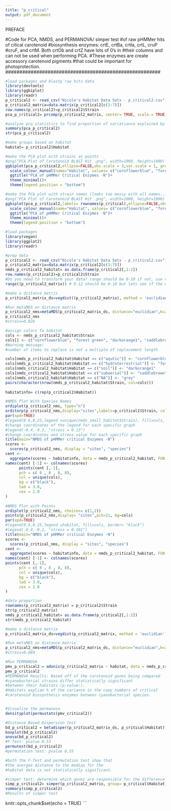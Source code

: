 ```yaml
---
title: "p_critical"
output: pdf_document
---
```


#################### PREFACE ##########################
#Code for PCA, NMDS, and PERMANOVA/ simper test 
#of raw pHMMer hits of citical carotenoid 
#biosynthesis enzymes: crtE, crtBa, crtIa, crtL, cruP
#cruF, and crtM. Both crtOb and crtZ have lots of 0's in
#their columns and can not be used when performing PCA. 
#These enzymes are create accessory carotenoid pigments 
#that could be important for photoprotection. 
#######################################################

```r
#load packages and blastp raw hits data 
library(devtools)
library(ggbiplot)
library(readr)
p_critical2 <- read_csv("Nicole's Habitat Data Sets - p_critical2.csv")
p_critical2_matrix=data.matrix(p_critical2[c(3:7)])
row.names(p_critical2)=p_critical2$Strain
pca_p_critical2= prcomp(p_critical2_matrix, center= TRUE, scale.= TRUE)

#analyze pca statistics to find proportion of variatiance explained by each gene 
summary(pca_p_critical2)
str(pca_p_critical2)

#make groups based on habitat
habitat= p_critical2$Habitat

```

```r
#make the PCA plot with strains as points 
#png("PCA Plot of Carotenoid BLAST Hit .png", width=1000, height=1000)
ggbiplot(pca_p_critical2,ellipse=FALSE,obs.scale = 3,var.scale = 1, groups=habitat) +
  scale_colour_manual(name="Habitat", values= c("cornflowerblue", "forest green", "darkorange1", "saddlebrown"))+
  ggtitle("PCA of pHMMer Critical Enzymes -N")+
  theme_minimal()+
  theme(legend.position = "bottom")

#make the PCA plot with strain names (looks too messy with all names...)
#png("PCA Plot of Carotenoid BLAST Hit .png", width=1000, height=1000)
ggbiplot(pca_p_critical2,labels= rownames(p_critical),ellipse=FALSE,obs.scale = 3,var.scale = 1, groups=habitat) +
  scale_colour_manual(name="Habitat", values= c("cornflowerblue", "forest green", "darkorange1", "saddlebrown"))+
  ggtitle("PCA of pHMMer Critical Enzymes -N")+
  theme_minimal()+
  theme(legend.position = "bottom")

```

```R
#load packages 
library(vegan)
library(ggplot2)
library(readr)

#prep data
p_critical2 <- read_csv("Nicole's Habitat Data Sets - p_critical2.csv")
p_critical2_matrix=data.matrix(p_critical2[c(3:7)])
nmds_p_critical2_habitat= as.data.frame(p_critical2[,1:2])
row.names(p_critical2)=p_critical2$Strain
#Do you need to transform your data? range should be 0-10 if not, use root function
range((p_critical2_matrix)) # 0-12 should be 0-10 but lets see if the data looks fine 

#make a distance matrix
p_critical2_matrix_ds=vegdist((p_critical2_matrix), method = 'euclidian')

#Run metaMDS on distance matrix
p_critical2_nms=metaMDS(p_critical2_matrix_ds, distance="euclidian",k=2,trymax=500)
p_critical2_nms
#stress=0.026

#assign colors to habitat
cols <- nmds_p_critical2_habitat$Strain
cols[] <- c("cornflowerblue", "forest green", "darkorange1", "saddlebrown")
#Warning message:
#number of items to replace is not a multiple of replacement length

cols[nmds_p_critical2_habitat$Habitat == c("aqutic")] <- "cornflowerblue"
cols[nmds_p_critical2_habitat$Habitat == c("hydroterrestrial")] <- "forest green"
cols[nmds_critical2_habitat$Habitat == c("soil")] <- "darkorange1"
cols[nmds_critical2_habitat$Habitat == c("subaerial")] <- "saddlebrown"
cols[nmds_critical2_habitat$Habitat == c("NA")] <- "grey"
pairs(character(nrow(nmds_p_critical2_habitat$Strain, col=cols)))
              
habitatinfo= c(rep(p_critical2$Habitat))
```

```r
#NMDS Plot With Species Names 
ordiplot(p_critical2_nms, type="n")
orditorp(p_critical2_nms,display="sites",labels=p_critical2$Strain, col=cols ,air=0.00025)
par(xpd=TRUE)
#legend(0.6,0.25,legend =unique(nmds_small_habitat$Strain), fill=cols, border= "black")
#change coordinates of the legend for each specific graph
#legend(-0.4,-0.2, "stress = 0.13") 
#change coordinates and stress value for each specific graph
title(main="NMDS of pHMMer critical Enzymes -N")
scores <-
  scores(p_critical2_nms, display = "sites", "species")
cent <-
  aggregate(scores ~ habitatinfo, data = nmds_p_critical2_habitat, FUN = "mean")
names(cent) [-1] <- colnames(scores)
      points(cent [,-1],
      pch = c( 8 , 8 , 8, 8),
      col = unique(cols),
      bg = c("black"),
      lwd = 3.0,
      cex = 2.0
)
                
#NMDS Plot with Points
ordiplot(p_critical2_nms, choices= c(1,2))
points(p_critical2_nms,display= "sites",pch=21, bg=cols) 
par(xpd=TRUE)
#legend(0.6,0.25,legend =habitat, fill=cols, border= "black")
#legend(-0.4,-0.2, "stress = 0.101") 
title(main="NMDS of pHMMer critical Enzymes -N")
scores <-
  scores(p_critical_nms, display = "sites", "species")
cent <-
  aggregate(scores ~ habitatinfo, data = nmds_p_critical2_habitat, FUN = "mean")
names(cent) [-1] <- colnames(scores)
points(cent [,-1],
      pch = c( 8 , 8 , 8, 8),
      col = unique(cols),
      bg = c("black"),
      lwd = 3.0,
      cex = 2.0
)
```
                
```R

#data prepartion 
rownames(p_critical2_matrix) = p_critical2$Strain
str(p_critical2_matrix)
nmds_p_critical2_habitat= as.data.frame(p_critical2[,1:2])
str(nmds_p_critical2_habitat)

#make a distance matrix
p_critical2_matrix_ds=vegdist(p_critical2_matrix, method = 'euclidian')

#Run metaMDS on distance matrix
p_critical2_nms=metaMDS(p_critical2_matrix_ds, distance="euclidian",k=2,trymax=500)
#stress=0.089

#Run PERMANOVA
pmv_p_critical2 = adonis(p_critical2_matrix ~ habitat, data = nmds_p_critical2_habitat, permutations = 999, method = 'bray')
pmv_p_critical2
#PERMANOVA Results: Based off of the carotenoid genes being compared
#cyanobacterial strains differ statistically significant 
#between their habitats (p-value:).
#Habitats explian % of the variance in the copy numbers of critical 
#carotenoid biosynthesis enzymes between cyanobacterial species. 


#Visualise the permanova
densityplot(permustats(pmv_critical2))

#Distance Based Dispersion test 
bd_p_critical2 = betadisper(p_critical2_matrix_ds, p_critical$Habitat)
boxplot(bd_p_critical2)
anova(bd_p_critical2) 
#F-Test: pvalue 0.53
permutest(bd_p_critical2)
#permutation test: pvalue 0.55

#both the F-Test and permutation test show that 
#the avergae distance to the median for the 
#habitat data is not statistically significant. 

#simper test: determine which genes are responsible for the difference between 2 compared habiatat groups 
simp_p_critical2= simper(p_critical2_matrix, group= p_critical$Habitat)
summary(simp_p_critical2)
#Results of simper test
```
knitr::opts_chunk$set(echo = TRUE)
```
